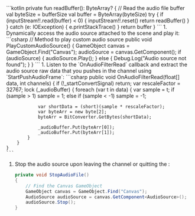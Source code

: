 <PlatformWrapper platform="android">
    ```kotlin
    private fun readBuffer(): ByteArray? {
        // Read the audio file buffer
        val byteSize = bufferSize
        val buffer = ByteArray(byteSize)
        try {
            if (inputStream!!.read(buffer) < 0) {
                inputStream!!.reset()
                return readBuffer()
            }
        } catch (e: IOException) {
            e.printStackTrace()
        }
        return buffer
    }
    ```
</PlatformWrapper>
<PlatformWrapper platform="unity">
1. Dynamically access the audio source attached to the scene and play it:
    ```csharp
    // Method to play custom audio source
    public void PlayCustomAudioSource()
    {
        GameObject canvas = GameObject.Find("Canvas");
        audioSource = canvas.GetComponent<AudioSource>();
        if (audioSource)
        {
            audioSource.Play();
        }
        else
        {
            Debug.Log("Audio source not found");
        }
    }
    ```
1. Listen to the `OnAudioFilterRead` callback and extract the audio source raw data that you pushes in the channel using `StartPushAudioFrame`:
    ```csharp
    public void OnAudioFilterRead(float[] data, int channels)
    {
        if (!_startConvertSignal) return;
        var rescaleFactor = 32767;
        lock (_audioBuffer)
        {
            foreach (var t in data)
            {
                var sample = t;
                if (sample > 1) sample = 1;
                else if (sample < -1) sample = -1;

                var shortData = (short)(sample * rescaleFactor);
                var byteArr = new byte[2];
                byteArr = BitConverter.GetBytes(shortData);

                _audioBuffer.Put(byteArr[0]);
                _audioBuffer.Put(byteArr[1]);
            }
        }
    }
    ```
1. Stop the audio source upon leaving the channel or quitting the <Vpl k="CLIENT"/>:
    ```csharp
    private void StopAudioFile()
    {
        // Find the Canvas GameObject
        GameObject canvas = GameObject.Find("Canvas");
        AudioSource audioSource = canvas.GetComponent<AudioSource>();
        audioSource.Stop();
    }
    ```
</PlatformWrapper>
